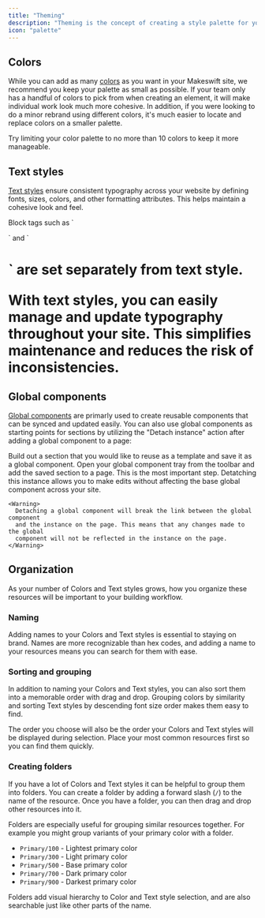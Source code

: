 ```yaml
---
title: "Theming"
description: "Theming is the concept of creating a style palette for your website. With [site colors](/product/site/colors) and [text styles](/product/site/text-styles) you can standardize the available styles for all users in your workspace to use."
icon: "palette"
---
```


## Colors

While you can add as many [colors](/product/site/colors) as you want in your Makeswift site, we recommend you keep your palette as small as possible. If your team only has a handful of colors to pick from when creating an element, it will make individual work look much more cohesive. In addition, if you were looking to do a minor rebrand using different colors, it's much easier to locate and replace colors on a smaller palette.

<Note>
  Try limiting your color palette to no more than 10 colors to keep it more
  manageable.
</Note>

## Text styles

[Text styles](/product/site/text-styles) ensure consistent typography across your website by defining fonts, sizes, colors, and other formatting attributes. This helps maintain a cohesive look and feel.

<Note>
  Block tags such as `<p>` and `<h1>` are set separately from text style.
</Note>

With text styles, you can easily manage and update typography throughout your site. This simplifies maintenance and reduces the risk of inconsistencies.

## Global components

[Global components](/product/components#global-components) are primarly used to create reusable components that can be synced and updated easily. You can also use global components as starting points for sections by utilizing the "Detach instance" action after adding a global component to a page:

<Steps>
  <Step title="Build your global component">
    Build out a section that you would like to reuse as a template and save it
    as a global component.
  </Step>
  <Step title="Add the global component section to a page">
    Open your global component tray from the toolbar and add the saved section to a page.
  </Step>
  <Step title="Detatch the global component">
    This is the most important step. Detatching this instance allows you to make
    edits without affecting the base global component across your site.

    <Warning>
      Detaching a global component will break the link between the global component
      and the instance on the page. This means that any changes made to the global
      component will not be reflected in the instance on the page.
    </Warning>

  </Step>
</Steps>

## Organization

As your number of Colors and Text styles grows, how you organize these resources will be important to your building workflow. 

### Naming

Adding names to your Colors and Text styles is essential to staying on brand. 
Names are more recognizable than hex codes, and adding a name to your resources means you can search for them with ease.

### Sorting and grouping

In addition to naming your Colors and Text styles, you can also sort them into a memorable order with drag and drop.
Grouping colors by similarity and sorting Text styles by descending font size order makes them easy to find.

<Note>
  The order you choose will also be the order your Colors and Text styles will be displayed during selection. 
  Place your most common resources first so you can find them quickly.
</Note>

### Creating folders

If you have a lot of Colors and Text styles it can be helpful to group them into folders.
You can create a folder by adding a forward slash (`/`) to the name of the resource. 
Once you have a folder, you can then drag and drop other resources into it.

Folders are especially useful for grouping similar resources together. For example you might group variants of your primary color with a folder. 

- `Primary/100` - Lightest primary color
- `Primary/300` - Light primary color
- `Primary/500` - Base primary color
- `Primary/700` - Dark primary color
- `Primary/900` - Darkest primary color

Folders add visual hierarchy to Color and Text style selection, and are also searchable just like other parts of the name. 
